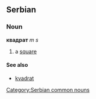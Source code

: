 ==Serbian==
===Noun===
'''квадрат''' ''m s''
#a [[square]]
====See also====
*[[kvadrat]]
[[Category:Serbian common nouns]]